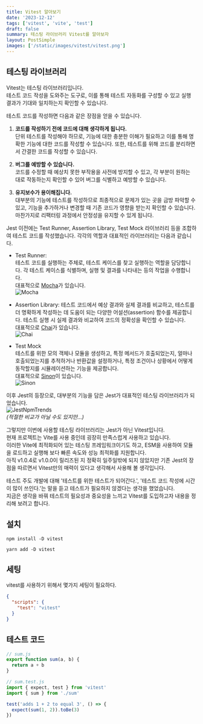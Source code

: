 ```yaml
---
title: Vitest 알아보기
date: '2023-12-12'
tags: ['vitest', 'vite', 'test']
draft: false
summary: 테스팅 라이브러리 Vitest를 알아보자
layout: PostSimple
images: ['/static/images/vitest/vitest.png']
---
```


## 테스팅 라이브러리

Vitest는 테스팅 라이브러리입니다.  
테스트 코드 작성을 도와주는 도구로, 이를 통해 테스트 자동화를 구성할 수 있고 실행 결과가 기대와 일치하는지 확인할 수 있습니다.

테스트 코드를 작성하면 다음과 같은 장점을 얻을 수 있습니다.

1. **코드를 작성하기 전에 코드에 대해 생각하게 됩니다.**  
   단위 테스트를 작성해야 하므로, 기능에 대한 충분한 이해가 필요하고 이를 통해 명확한 기능에 대한 코드를 작성할 수 있습니다. 또한, 테스트를 위해 코드를 분리하면서 간결한 코드를 작성할 수 있습니다.

2. **버그를 예방할 수 있습니다.**  
   코드를 수정할 때 예상치 못한 부작용을 사전에 방지할 수 있고, 각 부분이 원하는 대로 작동하는지 확인할 수 있어 버그를 식별하고 예방할 수 있습니다.

3. **유지보수가 용이해집니다.**  
   대부분의 기능에 테스트를 작성하므로 최종적으로 문제가 있는 곳을 금방 파악할 수 있고, 기능을 추가하거나 변경할 때 기존 코드가 영향을 받는지 확인할 수 있습니다. 마찬가지로 리팩터링 과정에서 안정성을 유지할 수 있게 됩니다.

Jest 이전에는 Test Runner, Assertion Library, Test Mock 라이브러리 등을 조합하여 테스트 코드를 작성했습니다. 각각의 역할과 대표적인 라이브러리는 다음과 같습니다.

- Test Runner:  
  테스트 코드를 실행하는 주체로, 테스트 케이스를 찾고 실행하는 역할을 담당합니다. 각 테스트 케이스를 식별하며, 실행 및 결과를 나타내는 등의 작업을 수행합니다.  
  대표적으로 [Mocha](https://mochajs.org/)가 있습니다.  
  ![Mocha](/static/images/vitest/mocha.png)

- Assertion Library:
  테스트 코드에서 예상 결과와 실제 결과를 비교하고, 테스트를 더 명확하게 작성하는 데 도움이 되는 다양한 어설션(assertion) 함수를 제공합니다. 테스트 실행 시 실제 결과와 비교하여 코드의 정확성을 확인할 수 있습니다.  
  대표적으로 [Chai](https://www.chaijs.com/)가 있습니다.  
  ![Chai](/static/images/vitest/chai.png)

- Test Mock  
   테스트를 위한 모의 객체나 모듈을 생성하고, 특정 메서드가 호출되었는지, 얼마나 호출되었는지를 추적하거나 반환값을 설정하거나, 특정 조건이나 상황에서 어떻게 동작할지를 시뮬레이션하는 기능을 제공합니다.  
   대표적으로 [Sinon](https://sinonjs.org/)이 있습니다.  
  ![Sinon](/static/images/vitest/sinon.png)

이후 Jest의 등장으로, 대부분의 기능을 담은 Jest가 대표적인 테스팅 라이브러리가 되었습니다.  
![JestNpmTrends](/static/images/vitest/jestnpmtrends.png)  
_(적절한 비교가 아닐 수도 있지만...)_

그렇지만 이번에 사용할 테스팅 라이브러리는 Jest가 아닌 Vitest입니다.  
현재 프로젝트는 Vite를 사용 중인데 굉장히 만족스럽게 사용하고 있습니다.  
이러한 Vite에 최적화되어 있는 테스팅 프레임워크이기도 하고, ESM을 사용하여 모듈을 로드하고 실행해 보다 빠른 속도와 성능 최적화를 지원합니다.  
아직 v1.0.4로 v1.0.0이 릴리즈된 지 정확히 일주일밖에 되지 않았지만 기존 Jest의 장점을 따르면서 Vitest만의 매력이 있다고 생각해서 사용해 볼 생각입니다.

테스트 주도 개발에 대해 '테스트를 위한 테스트가 되어간다.', '테스트 코드 작성에 시간이 많이 쓰인다.'는 말을 듣고 테스트가 필요하지 않겠다는 생각을 했었습니다.  
지금은 생각을 바꿔 테스트의 필요성과 중요성을 느끼고 Vitest를 도입하고자 내용을 정리해 보려고 합니다.

## 설치

```
npm install -D vitest
```

```
yarn add -D vitest
```

## 세팅

vitest를 사용하기 위해서 몇가지 세팅이 필요하다.

```json
{
  "scripts": {
    "test": "vitest"
  }
}
```

## 테스트 코드

```javascript
// sum.js
export function sum(a, b) {
  return a + b
}
```

```javascript
// sum.test.js
import { expect, test } from 'vitest'
import { sum } from './sum'

test('adds 1 + 2 to equal 3', () => {
  expect(sum(1, 2)).toBe(3)
})
```

```javascript

```

```javascript

```

```javascript

```

```javascript

```
